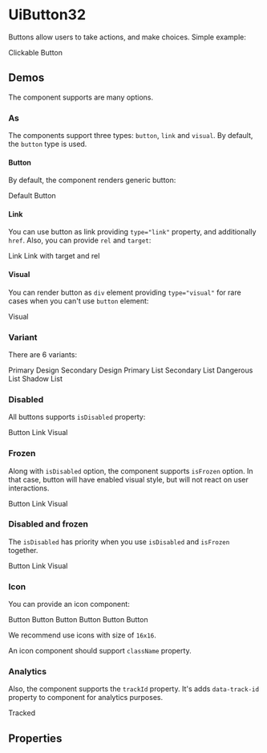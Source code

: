 


<Meta title="UiButton32/Docs" />

# UiButton32

Buttons allow users to take actions, and make choices. Simple example:

<Canvas>
  <UiButton32 variant="primaryDesign">Clickable Button</UiButton32>
</Canvas>

## Demos

The component supports are many options.

### As

The components support three types: `button`, `link` and `visual`. By default, the `button` type is used.

#### Button

By default, the component renders generic button:

<Canvas>
  <UiButton32 variant="primaryDesign">Default</UiButton32>
  <UiButton32 type="button" variant="primaryDesign">Button</UiButton32>
</Canvas>

#### Link

You can use button as link providing `type="link"` property, and additionally `href`. Also, you can provide `rel` and `target`:

<Canvas>
  <UiButton32 href="#" type="link" variant="primaryDesign">Link</UiButton32>
  <UiButton32 href="#" rel="noreferrer noopener" target="_blank" type="link" variant="primaryDesign">Link with target and rel</UiButton32>
</Canvas>

#### Visual

You can render button as `div` element providing `type="visual"` for rare cases when you can't use `button` element:

<Canvas>
  <UiButton32 type="visual" variant="primaryDesign">Visual</UiButton32>
</Canvas>

### Variant

There are 6 variants:

<Canvas>
  <UiButton32 variant="primaryDesign">Primary Design</UiButton32>
  <UiButton32 variant="secondaryDesign">Secondary Design</UiButton32>
  <UiButton32 variant="primaryList">Primary List</UiButton32>
  <UiButton32 variant="secondaryList">Secondary List</UiButton32>
  <UiButton32 variant="dangerousList">Dangerous List</UiButton32>
  <UiButton32 variant="shadowList">Shadow List</UiButton32>
</Canvas>

### Disabled

All buttons supports `isDisabled` property:

<Canvas>
  <UiButton32 isDisabled type="button" variant="primaryDesign">Button</UiButton32>
  <UiButton32 href="#" isDisabled type="link" variant="primaryDesign">Link</UiButton32>
  <UiButton32 isDisabled type="visual" variant="primaryDesign">Visual</UiButton32>
</Canvas>

### Frozen

Along with `isDisabled` option, the component supports `isFrozen` option. In that case, button will have enabled visual
style, but will not react on user interactions.

<Canvas>
  <UiButton32 isFrozen type="button" variant="primaryDesign">Button</UiButton32>
  <UiButton32 href="#" isFrozen type="link" variant="primaryDesign">Link</UiButton32>
  <UiButton32 isFrozen type="visual" variant="primaryDesign">Visual</UiButton32>
</Canvas>

### Disabled and frozen

The `isDisabled` has priority when you use `isDisabled` and `isFrozen` together.

<Canvas>
  <UiButton32 isDisabled isFrozen type="button" variant="primaryDesign">Button</UiButton32>
  <UiButton32 isDisabled isFrozen href="#" type="link" variant="primaryDesign">Link</UiButton32>
  <UiButton32 isDisabled isFrozen type="visual" variant="primaryDesign">Visual</UiButton32>
</Canvas>

### Icon

You can provide an icon component:

<Canvas>
  <UiButton32 icon={AddIcon} variant="primaryDesign">Button</UiButton32>
  <UiButton32 icon={AddIcon} variant="secondaryDesign">Button</UiButton32>
  <UiButton32 icon={AddIcon} variant="primaryList">Button</UiButton32>
  <UiButton32 icon={AddIcon} variant="secondaryList">Button</UiButton32>
  <UiButton32 icon={AddIcon} variant="dangerousList">Button</UiButton32>
  <UiButton32 icon={AddIcon} variant="shadowList">Button</UiButton32>
</Canvas>

We recommend use icons with size of `16x16`.

An icon component should support `className` property.

### Analytics

Also, the component supports the `trackId` property. It's adds `data-track-id` property to component for analytics
purposes.

<Canvas>
  <UiButton32 trackId="my-track-id" type="button" variant="primaryDesign">Tracked</UiButton32>
</Canvas>

## Properties

<ArgsTable of={UiButton32} />
